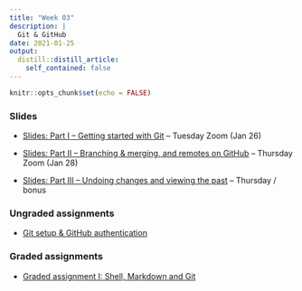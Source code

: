 ```yaml
---
title: "Week 03"
description: |
  Git & GitHub
date: 2021-01-25
output:
  distill::distill_article:
    self_contained: false
---
```


```r
knitr::opts_chunk$set(echo = FALSE)
```

### Slides

- [Slides: Part I -- Getting started with Git](slides/03-2_git.html) -- Tuesday Zoom (Jan 26)

- [Slides: Part II -- Branching & merging, and remotes on GitHub](slides/03-2_git.html) -- Thursday Zoom (Jan 28)

- [Slides: Part III -- Undoing changes and viewing the past](slides/03-3_git.html) -- Thursday / bonus

### Ungraded assignments

- [Git setup & GitHub authentication](../../w03_UA_git-setup.html)

### Graded assignments

- [Graded assignment I: Shell, Markdown and Git](../../w03_GA_git.Rmd)
